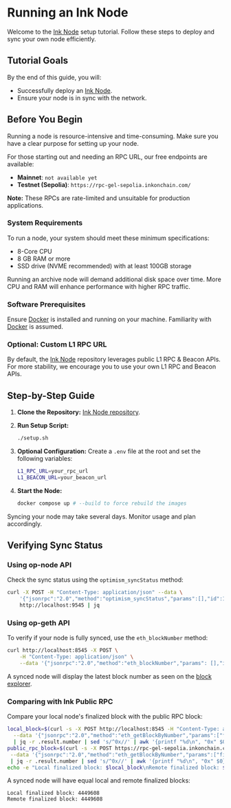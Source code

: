 
# Running an Ink Node

Welcome to the [Ink Node] setup tutorial. Follow these steps to deploy and sync your own node efficiently.

## Tutorial Goals

By the end of this guide, you will:

- Successfully deploy an [Ink Node].
- Ensure your node is in sync with the network.

## Before You Begin

<Callout emoji="⚠️" type='warning'>
Running a node is resource-intensive and time-consuming. Make sure you have a clear purpose for setting up your node.

For those starting out and needing an RPC URL, our free endpoints are available:

- **Mainnet**: `not available yet`
- **Testnet (Sepolia)**: `https://rpc-gel-sepolia.inkonchain.com/`

**Note:** These RPCs are rate-limited and unsuitable for production applications.
</Callout>

### System Requirements

To run a node, your system should meet these minimum specifications:

- 8-Core CPU
- 8 GB RAM or more
- SSD drive (NVME recommended) with at least 100GB storage

Running an archive node will demand additional disk space over time. More CPU and RAM will enhance performance with higher RPC traffic.

### Software Prerequisites

Ensure [Docker] is installed and running on your machine. Familiarity with [Docker] is assumed.

### Optional: Custom L1 RPC URL

By default, the [Ink Node] repository leverages public L1 RPC & Beacon APIs. For more stability, we encourage you to use your own L1 RPC and Beacon APIs.

## Step-by-Step Guide

1. **Clone the Repository:** [Ink Node repository](https://github.com/inkonchain/node).

2. **Run Setup Script:**
   ```sh
   ./setup.sh
   ```

3. **Optional Configuration:**
   Create a `.env` file at the root and set the following variables:
   ```sh
   L1_RPC_URL=your_rpc_url
   L1_BEACON_URL=your_beacon_url
   ```

4. **Start the Node:**
   ```sh
   docker compose up # --build to force rebuild the images
   ```

<Callout emoji="⚠️" type='warning'>
Syncing your node may take several days. Monitor usage and plan accordingly.
</Callout>

## Verifying Sync Status

### Using op-node API

Check the sync status using the `optimism_syncStatus` method:
```sh
curl -X POST -H "Content-Type: application/json" --data \
    '{"jsonrpc":"2.0","method":"optimism_syncStatus","params":[],"id":1}' \
    http://localhost:9545 | jq
```

### Using op-geth API

To verify if your node is fully synced, use the `eth_blockNumber` method:
```sh
curl http://localhost:8545 -X POST \
    -H "Content-Type: application/json" \
    --data '{"jsonrpc":"2.0","method":"eth_blockNumber","params": [],"id":1}' | jq -r .result | sed 's/^0x//' | awk '{printf "%d\n", "0x" $0}';
```

A synced node will display the latest block number as seen on the [block explorer](https://explorer-sepolia.inkonchain.com/).

### Comparing with Ink Public RPC

Compare your local node's finalized block with the public RPC block:
```sh
local_block=$(curl -s -X POST http://localhost:8545 -H "Content-Type: application/json" \
  --data '{"jsonrpc":"2.0","method":"eth_getBlockByNumber","params":["finalized", false],"id":1}' \
  | jq -r .result.number | sed 's/^0x//' | awk '{printf "%d\n", "0x" $0}'); \
public_rpc_block=$(curl -s -X POST https://rpc-gel-sepolia.inkonchain.com/ -H "Content-Type: application/json" \
 --data '{"jsonrpc":"2.0","method":"eth_getBlockByNumber","params":["finalized", false],"id":1}' \
 | jq -r .result.number | sed 's/^0x//' | awk '{printf "%d\n", "0x" $0}'); \
echo -e "Local finalized block: $local_block\nRemote finalized block: $public_rpc_block"
```

A synced node will have equal local and remote finalized blocks:
```text
Local finalized block: 4449608
Remote finalized block: 4449608
```

[docker]: https://www.docker.com/
[ink node]: https://github.com/inkonchain/node
[repo]: https://github.com/inkonchain/node

